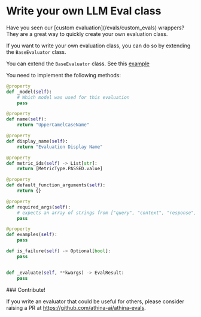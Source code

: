
# Write your own LLM Eval class

<Callout>
  Have you seen our [custom evaluation](/evals/custom_evals) wrappers? They are
  a great way to quickly create your own evaluation class.
</Callout>

If you want to write your own evaluation class, you can do so by extending the `BaseEvaluator` class.

You can extend the `BaseEvaluator` class. See this [example](https://github.com/athina-ai/athina-evals/blob/main/athina/evals/base_evaluator.py)

You need to implement the following methods:

```python
@property
def _model(self):
    # Which model was used for this evaluation
    pass

@property
def name(self):
    return "UpperCamelCaseName"

@property
def display_name(self):
    return "Evaluation Display Name"

@property
def metric_ids(self) -> List[str]:
    return [MetricType.PASSED.value]

@property
def default_function_arguments(self):
    return {}

@property
def required_args(self):
    # expects an array of strings from ["query", "context", "response", "expected_response", "text"]
    pass

@property
def examples(self):
    pass

def is_failure(self) -> Optional[bool]:
    pass


def _evaluate(self, **kwargs) -> EvalResult:
    pass


```

<Callout>
### Contribute!

If you write an evaluator that could be useful for others, please consider raising a PR at https://github.com/athina-ai/athina-evals.

</Callout>
